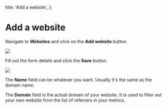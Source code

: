   title: 'Add a website',
};

# Add a website

Navigate to **Websites** and click on the **Add website** button.

<img src="/images/cloud/website-add.png" />

Fill out the form details and click the **Save** button.

<img src="/images/cloud/website-add-form.png" />

The **Name** field can be whatever you want. Usually it's the same as the domain name.

The **Domain** field is the actual domain of your website. It is used to filter out your own website
from the list of referrers in your metrics.
